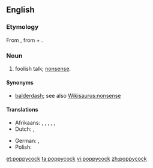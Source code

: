 ==English==

===Etymology===
From {{etyl|nl}} {{term|pappekak|lang=nl}}, from {{term|pap||mush|lang=nl}} + {{term|kak||shit|lang=nl}}.

===Noun===
{{en-noun|-}}

# {{colloquial}} foolish talk; [[nonsense]].

====Synonyms====
* [[balderdash]]; see also [[Wikisaurus:nonsense]]

====Translations====
{{trans-top|nonsense}}
* Afrikaans: {{t|af|pappekak}}, {{t|af|nonsens}}, {{t|af|onsin}}, {{t|af|snert}}, {{t|af|twak}}, {{t|af|stront}}
* Dutch: {{t-|nl|onzin}}, {{t+|nl|nonsens}}
{{trans-mid}}
* German: {{t+|de|Quatsch|m}}, {{t+|de|Dünnschiß|m}}
* Polish: {{t|pl|bzdury|f|p}}
{{trans-bottom}}

[[et:poppycock]]
[[ta:poppycock]]
[[vi:poppycock]]
[[zh:poppycock]]